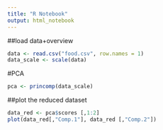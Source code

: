 ```yaml
---
title: "R Notebook"
output: html_notebook
---
```

##load data+overview
```r
data <- read.csv("food.csv", row.names = 1)
data_scale <- scale(data)

```

#PCA
```r
pca <- princomp(data_scale)

```

##plot the reduced dataset
```r
data_red <- pca$scores [,1:2]
plot(data_red[,"Comp.1"], data_red [,"Comp.2"])
```


